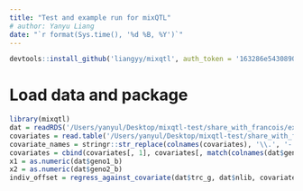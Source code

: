 ```yaml
---
title: "Test and example run for mixQTL"
# author: Yanyu Liang
date: "`r format(Sys.time(), '%d %B, %Y')`"
---
```


```r
devtools::install_github('liangyy/mixqtl', auth_token = '163286e54308901bcc73ac6cce9c03d3a8055e7c')
```

# Load data and package

```r
library(mixqtl)
dat = readRDS('/Users/yanyul/Desktop/mixqtl-test/share_with_francois/example-input.ENSG00000002834.1.rds')
covariates = read.table('/Users/yanyul/Desktop/mixqtl-test/share_with_francois/covariate-combined.txt', header = T, stringsAsFactors = F)
covariate_names = stringr::str_replace(colnames(covariates), '\\.', '-')
covariates = cbind(covariates[, 1], covariates[, match(colnames(dat$geno1_b), as.character(covariate_names))])
x1 = as.numeric(dat$geno1_b)
x2 = as.numeric(dat$geno2_b)
indiv_offset = regress_against_covariate(dat$trc_g, dat$nlib, covariates)
```